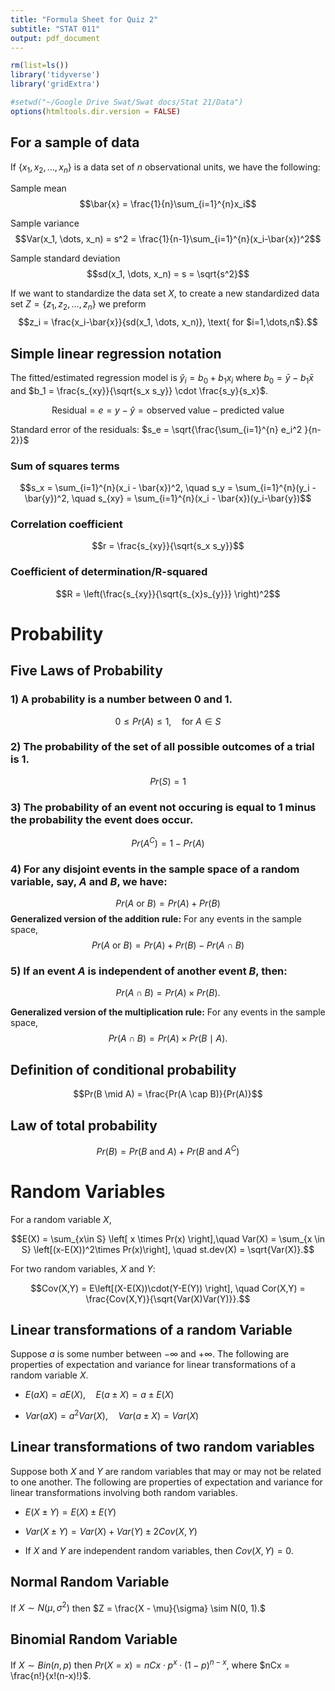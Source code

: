 ```yaml
---
title: "Formula Sheet for Quiz 2"
subtitle: "STAT 011"
output: pdf_document
---
```



```r
rm(list=ls())
library('tidyverse')
library('gridExtra')

#setwd("~/Google Drive Swat/Swat docs/Stat 21/Data")
options(htmltools.dir.version = FALSE)
```


## For a sample of data

If $\{x_1,x_2,\dots,x_n\}$ is a data set of $n$ observational units, we have the following:

Sample mean 
$$\bar{x} = \frac{1}{n}\sum_{i=1}^{n}x_i$$ 

Sample variance 
$$Var(x_1, \dots, x_n) = s^2 =  \frac{1}{n-1}\sum_{i=1}^{n}(x_i-\bar{x})^2$$ 

Sample standard deviation 
$$sd(x_1, \dots, x_n) = s = \sqrt{s^2}$$ 

If we want to standardize the data set $X$, to create a new standardized data set $Z = \{ z_1, z_2, \dots, z_n \}$ we preform
$$z_i = \frac{x_i-\bar{x}}{sd(x_1, \dots, x_n)}, \text{ for $i=1,\dots,n$}.$$  


## Simple linear regression notation 

The fitted/estimated  regression model is $\hat{y}_i = b_0 + b_1 x_i$ where $b_0 = \bar{y} - b_1 \bar{x}$ and $b_1 = \frac{s_{xy}}{\sqrt{s_x s_y}} \cdot \frac{s_y}{s_x}$. 


$$\text{Residual} = e = y - \hat{y} = \text{observed value} - \text{predicted value}$$

Standard error of the residuals: $s_e = \sqrt{\frac{\sum_{i=1}^{n} e_i^2 }{n-2}}$

### Sum of squares terms

$$s_x = \sum_{i=1}^{n}(x_i - \bar{x})^2, \quad s_y = \sum_{i=1}^{n}(y_i - \bar{y})^2, \quad s_{xy} = \sum_{i=1}^{n}(x_i - \bar{x})(y_i-\bar{y})$$

### Correlation coefficient 

$$r = \frac{s_{xy}}{\sqrt{s_x s_y}}$$

### Coefficient of determination/R-squared

$$R = \left(\frac{s_{xy}}{\sqrt{s_{x}s_{y}}} \right)^2$$



# Probability 

## Five Laws of Probability 

### 1) A probability is a number between 0 and 1. 

$$0 \leq Pr(A) \leq 1, \quad\text{for $A \in S$}$$ 

### 2) The probability of the set of all possible outcomes of a trial is 1. 

$$Pr(S)=1$$

### 3) The probability of an event not occuring is equal to 1 minus the probability the event does occur. 

$$Pr(A^{C}) = 1 - Pr(A)$$

### 4) For any disjoint events in the sample space of a random variable, say, $A$ and $B$, we have:

$$Pr(A \text{ or } B) = Pr(A) + Pr(B)$$
**Generalized version of the addition rule:** For any events in the sample space, 
$$Pr(A \text{ or } B) = Pr(A) + Pr(B) - Pr(A \cap B)$$

### 5) If an event $A$ is independent of another event $B$, then:

$$Pr(A\cap B) = Pr(A)\times Pr(B).$$ 

**Generalized version of the multiplication rule:** For any events in the sample space, 
$$Pr(A\cap B) = Pr(A)\times Pr(B \mid A).$$

## Definition of conditional probability

$$Pr(B \mid A) = \frac{Pr(A \cap B)}{Pr(A)}$$

## Law of total probability 

$$Pr(B) = Pr(B\text{ and }A) + Pr(B \text{ and } A^C)$$ 

# Random Variables 

For a random variable $X$, 

$$E(X) = \sum_{x\in S} \left[ x \times Pr(x) \right],\quad   Var(X) = \sum_{x \in S} \left[(x-E(X))^2\times Pr(x)\right], \quad st.dev(X) = \sqrt{Var(X)}.$$

For two random variables, $X$ and $Y$:

$$Cov(X,Y) = E\left[(X-E(X))\cdot(Y-E(Y)) \right], \quad Cor(X,Y) = \frac{Cov(X,Y)}{\sqrt{Var(X)Var(Y)}}.$$



## Linear transformations of a random Variable 

Suppose $a$ is some number between $-\infty$ and $+\infty$. The following are properties of expectation and variance for linear transformations of a random variable $X$. 

* $E(aX) = aE(X), \quad E(a \pm X) = a \pm E(X)$ 

* $Var(aX) = a^2 Var(X), \quad Var(a \pm X) = Var(X)$
  
  
## Linear transformations of two random variables 

Suppose both $X$ and $Y$ are random variables that may or may not be related to one another. The following are properties of expectation and variance for linear transformations involving both random variables.   
  
* $E(X \pm Y) = E(X) \pm E(Y)$

* $Var(X \pm Y) = Var(X) + Var(Y) \pm 2Cov(X,Y)$

* If $X$ and $Y$ are independent random variables, then $Cov(X,Y)=0$. 

## Normal Random Variable

If $X \sim N(\mu, \sigma^2)$ then $Z = \frac{X - \mu}{\sigma} \sim N(0, 1).$

## Binomial Random Variable 

If $X \sim Bin(n,p)$ then $Pr(X = x) = nCx \cdot p^x \cdot (1-p)^{n-x}$, where $nCx = \frac{n!}{x!(n-x)!}$.

